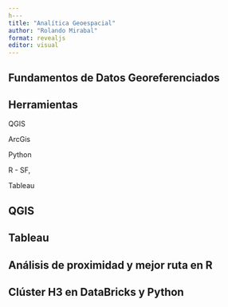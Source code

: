 ```yaml
---
h---
title: "Analítica Geoespacial"
author: "Rolando Mirabal"
format: revealjs
editor: visual
---
```


## Fundamentos de Datos Georeferenciados

## Herramientas

QGIS

ArcGis

Python

R - SF,

Tableau

## QGIS

## Tableau

## Análisis de proximidad y mejor ruta en R

## Clúster H3 en DataBricks y Python
